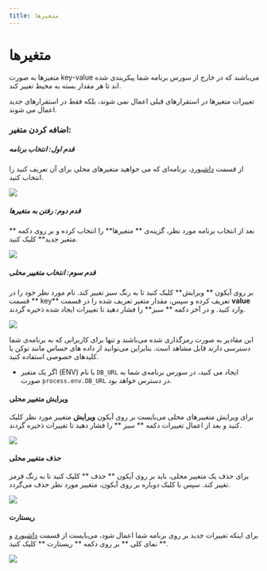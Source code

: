 ```yaml
---
title: متغیرها
---
```



# متغیرها

متغیرها به صورت key-value می‌باشند که در خارج از سورس برنامه شما پیکربندی شده اند تا هر مقدار بسته به محیط تغییر کند.

تغییرات متغیرها در استقرارهای قبلی اعمال نمی شوند، بلکه فقط در استقرارهای جدید اعمال می شوند.

### اضافه کردن متغیر:

##### قدم اول: انتخاب برنامه

از قسمت [داشبورد](https://dashboard.fing.ir)، برنامه‌ای که می خواهید متغیر‌های محلی برای آن تعریف کنید را انتخاب کنید.

<img src="/images/choose-app.jpg" class="border border-dark rounded" />

##### قدم دوم: رفتن به متغیرها

بعد از انتخاب برنامه مورد نظر، گزینه‌ی ** متغیرها** را انتخاب کرده و بر روی دکمه ** متغیر جدید** کلیک کنید.

<img
  src="/images/e‌nvironments-click-button.jpg"
  class="border border-dark rounded"
/>

##### قدم سوم: انتخاب متغییر محلی

بر روی آیکون ** ویرایش‌** کلیک کنید تا به رنگ سبز تغییر کند.
نام مورد نظر خود را در قسمت ** key** تعریف کرده و سپس، مقدار متغیر تعریف شده را در قسمت **value** وارد کنید. و در آخر دکمه ** سبز** را فشار دهید تا تغییرات ایجاد شده ذخیره گردند.

<img
  src="/images/e‌nvironments-create-env.jpg"
  class="border border-dark rounded"
/>

<Notice variant="success">
  این مقادیر به صورت رمزگذاری شده می‌باشند و تنها برای کاربرانی که به برنامه‌ی
  شما دسترسی دارند قابل مشاهد است. بنابراین می‌توانید از داده های حساس مانند
  توکن یا کلیدهای خصوصی استفاده کنید.
</Notice>



- اگر یک متغیر (ENV) با نام `DB_URL` ایجاد می کنید، در سورس برنامه‌ی شما به صورت
  `process.env.DB_URL` در دسترس خواهد بود.


#### ویرایش متغییر محلی

برای ویرایش متغییرهای محلی می‌بایست بر روی آیکون **ویرایش**  متغییر مورد نظر کلیک کنید و بعد از اعمال تغییرات دکمه ** سبز ** را فشار دهید تا تغییرات ذخیره گردند.

<img
  src="/images/e‌nvironments-update-env.jpg"
  class="border border-dark rounded"
/>


#### حذف متغییر محلی

برای حذف یک متغییر محلی، باید بر روی آیکون ** حذف ** کلیک کنید تا به رنگ قرمز تغییر کند. سپس با کلیک دوباره بر روی آیکون، متغییر مورد نظر حذف می‌گردد.

<img
  src="/images/e‌nvironments-delete-env.jpg"
  class="border border-dark rounded"
/>

#### ریستارت
برای اینکه تغییرات جدید بر روی برنامه شما اعمال شود، می‌بایست از قسمت ‌‌[داشبورد](https://dashboard.fing.ir)  و ** نمای کلی ** بر روی دکمه ** ریستارت ** کلیک کنید.

<img
  src="/images/e‌nvironments-start.jpg"
  class="border border-dark rounded"
/>